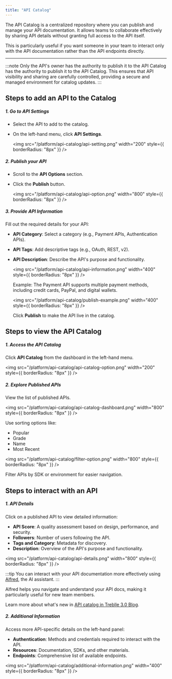 ```yaml
---
title: "API Catalog"
---
```


The API Catalog is a centralized repository where you can publish and manage your API documentation. It allows teams to collaborate effectively by sharing API details without granting full access to the API itself.

This is particularly useful if you want someone in your team to interact only with the API documentation rather than the API endpoints directly.

---

:::note
Only the API's owner has the authority to publish it to the API Catalog has the authority to publish it to the API Catalog. This ensures that API visibility and sharing are carefully controlled, providing a secure and managed environment for catalog updates.
:::

## Steps to add an API to the Catalog

##### 1. Go to API Settings

- Select the API to add to the catalog.
- On the left-hand menu, click **API Settings**.

  <img
    src="/platform/api-catalog/api-setting.png"
    width="200"
    style={{ borderRadius: "8px" }}
  />

##### 2. Publish your API

- Scroll to the **API Options** section.
- Click the **Publish** button.

  <img
    src="/platform/api-catalog/api-option.png"
    width="800"
    style={{ borderRadius: "8px" }}
  />

##### 3. Provide API Information

Fill out the required details for your API:

- **API Category**: Select a category (e.g., Payment APIs, Authentication APIs).
- **API Tags**: Add descriptive tags (e.g., OAuth, REST, v2).
- **API Description**: Describe the API's purpose and functionality.

  <img
    src="/platform/api-catalog/api-information.png"
    width="400"
    style={{ borderRadius: "8px" }}
  />

  Example:
  The Payment API supports multiple payment methods, including credit cards, PayPal, and digital wallets.

  <img
    src="/platform/api-catalog/publish-example.png"
    width="400"
    style={{ borderRadius: "8px" }}
  />

  Click **Publish** to make the API live in the catalog.

## Steps to view the API Catalog

##### 1. Access the API Catalog

  Click **API Catalog** from the dashboard in the left-hand menu.

  <img
    src="/platform/api-catalog/api-catalog-option.png"
    width="200"
    style={{ borderRadius: "8px" }}
  />

##### 2. Explore Published APIs

View the list of published APIs.

<img
  src="/platform/api-catalog/api-catalog-dashboard.png"
  width="800"
  style={{ borderRadius: "8px" }}
/>

Use sorting options like:

  - Popular
  - Grade
  - Name
  - Most Recent

<img
  src="/platform/api-catalog/filter-option.png"
  width="800"
  style={{ borderRadius: "8px" }}
/>

Filter APIs by SDK or environment for easier navigation.

## Steps to interact with an API

##### 1. API Details

Click on a published API to view detailed information:

- **API Score**: A quality assessment based on design, performance, and security.
- **Followers**: Number of users following the API.
- **Tags and Category**: Metadata for discovery.
- **Description**: Overview of the API's purpose and functionality.

<img
  src="/platform/api-catalog/api-details.png"
  width="800"
  style={{ borderRadius: "8px" }}
/>

:::tip
You can interact with your API documentation more effectively using <a href="https://treblle.com/product/alfred" target="_blank" rel="noopener noreferrer"> Alfred</a>, the AI assistant.
:::

Alfred helps you navigate and understand your API docs, making it particularly useful for new team members. 

Learn more about what's new in <a href="https://blog.treblle.com/whats-new-treblle-3-0-api-catalog/" target="_blank" rel="noopener noreferrer">API catalog in Treblle 3.0 Blog</a>.

##### 2. Additional Information

Access more API-specific details on the left-hand panel:

- **Authentication**: Methods and credentials required to interact with the API.
- **Resources**: Documentation, SDKs, and other materials.
- **Endpoints**: Comprehensive list of available endpoints.

<img
  src="/platform/api-catalog/additional-information.png"
  width="400"
  style={{ borderRadius: "8px" }}
/>
